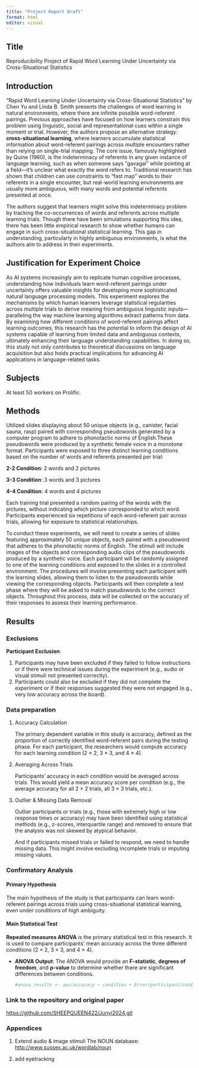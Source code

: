 ```yaml
---
title: "Project Report Draft"
format: html
editor: visual
---
```


## Title

Reproducibility Project of Rapid Word Learning Under Uncertainty via Cross-Situational Statistics

## Introduction

"Rapid Word Learning Under Uncertainty via Cross-Situational Statistics" by Chen Yu and Linda B. Smith presents the challenges of word learning in natural environments, where there are infinite possible word-referent pairings. Previous approaches have focused on how learners constrain this problem using linguistic, social and representational cues within a single moment or trial. However, the authors propose an alternative strategy: **cross-situational learning**, where learners accumulate statistical information about word-referent pairings across multiple encounters rather than relying on single-trial mapping. The core issue, famously highlighted by Quine (1960), is the indeterminacy of referents in any given instance of language learning, such as when someone says "gavagai" while pointing at a field—it's unclear what exactly the word refers to. Traditional research has shown that children can use constraints to "fast map" words to their referents in a single encounter, but real-world learning environments are usually more ambiguous, with many words and potential referents presented at once.

The authors suggest that learners might solve this indeterminacy problem by tracking the co-occurrences of words and referents across multiple learning trials. Though there have been simulations supporting this idea, there has been little empirical research to show whether humans can engage in such cross-situational statistical learning. This gap in understanding, particularly in highly ambiguous environments, is what the authors aim to address in their experiments.

## Justification for Experiment Choice

As AI systems increasingly aim to replicate human cognitive processes, understanding how individuals learn word-referent pairings under uncertainty offers valuable insights for developing more sophisticated natural language processing models. This experiment explores the mechanisms by which human learners leverage statistical regularities across multiple trials to derive meaning from ambiguous linguistic inputs—paralleling the way machine learning algorithms extract patterns from data. By examining how different conditions of word-referent pairings affect learning outcomes, this research has the potential to inform the design of AI systems capable of learning from limited data and ambiguous contexts, ultimately enhancing their language understanding capabilities. In doing so, this study not only contributes to theoretical discussions on language acquisition but also holds practical implications for advancing AI applications in language-related tasks.

## Subjects

At least 50 workers on Prolific.

## Methods

Utilized slides displaying about 50 unique objects (e.g., canister, facial sauna, rasp) paired with corresponding pseudowords generated by a computer program to adhere to phonotactic norms of English.These pseudowords were produced by a synthetic female voice in a monotone format. Participants were exposed to three distinct learning conditions based on the number of words and referents presented per trial:

**2-2 Condition**: 2 words and 2 pictures

**3-3 Condition**: 3 words and 3 pictures

**4-4 Condition**: 4 words and 4 pictures

Each training trial presented a random pairing of the words with the pictures, without indicating which picture corresponded to which word. Participants experienced six repetitions of each word-referent pair across trials, allowing for exposure to statistical relationships.

To conduct these experiments, we will need to create a series of slides featuring approximately 50 unique objects, each paired with a pseudoword that adheres to the phonotactic norms of English. The stimuli will include images of the objects and corresponding audio clips of the pseudowords produced by a synthetic voice. Each participant will be randomly assigned to one of the learning conditions and exposed to the slides in a controlled environment. The procedures will involve presenting each participant with the learning slides, allowing them to listen to the pseudowords while viewing the corresponding objects. Participants will then complete a test phase where they will be asked to match pseudowords to the correct objects. Throughout this process, data will be collected on the accuracy of their responses to assess their learning performance.

## Results

### Exclusions

**Participant Exclusion**:

1.  Participants may have been excluded if they failed to follow instructions or if there were technical issues during the experiment (e.g., audio or visual stimuli not presented correctly).
2.  Participants could also be excluded if they did not complete the experiment or if their responses suggested they were not engaged (e.g., very low accuracy across the board).

### Data preparation

1.  Accuracy Calculation

    The primary dependent variable in this study is accuracy, defined as the proportion of correctly identified word-referent pairs during the testing phase. For each participant, the researchers would compute accuracy for each learning condition (2 × 2, 3 × 3, and 4 × 4).

2.  Averaging Across Trials

    Participants' accuracy in each condition would be averaged across trials. This would yield a mean accuracy score per condition (e.g., the average accuracy for all 2 × 2 trials, all 3 × 3 trials, etc.).

3.  Outlier & Missing Data Removal

    Outlier participants or trials (e.g., those with extremely high or low response times or accuracy) may have been identified using statistical methods (e.g., z-scores, interquartile range) and removed to ensure that the analysis was not skewed by atypical behavior.

    And if participants missed trials or failed to respond, we need to handle missing data. This might involve excluding incomplete trials or imputing missing values.

### Confirmatory Analysis

#### Primary Hypothesis

The main hypothesis of the study is that participants can learn word-referent pairings across trials using cross-situational statistical learning, even under conditions of high ambiguity.

#### Main Statistical Test

**Repeated measures ANOVA** is the primary statistical test in this research. It is used to compare participants' mean accuracy across the three different conditions (2 × 2, 3 × 3, and 4 × 4).

-   **ANOVA Output**: The ANOVA would provide an **F-statistic**, **degrees of freedom**, and **p-value** to determine whether there are significant differences between conditions.

    ```r
    #anova_results <- aov(accuracy ~ condition + Error(participant/condition), data = data)
    ```

### Link to the repository and original paper

<https://github.com/SHEEPQUEEN422/Junyi2024.git>

### Appendices

1.  Extend audio & image stimuli The NOUN database: <http://www.sussex.ac.uk/wordlab/noun>

2.  add eyetracking
